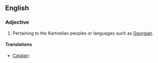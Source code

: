 ==English==

===Adjective===
{{en-adj|-}}

# Pertaining to the Kartvelian peoples or languages such as [[Georgian]].

====Translations====
{{trans-top|pertaining to the Kartvelian languages}}
* [[Catalan]]: {{t-|ca|kartvelià}}
{{trans-mid}}
{{trans-bottom}}
